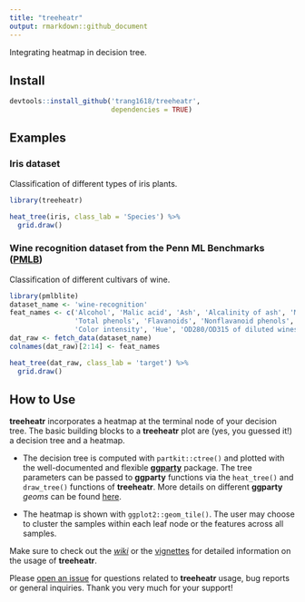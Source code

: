 ```yaml
---
title: "treeheatr"
output: rmarkdown::github_document
---
```


Integrating heatmap in decision tree.

## Install 
```r
devtools::install_github('trang1618/treeheatr',
                         dependencies = TRUE)
```

## Examples

### Iris dataset

Classification of different types of iris plants.

```r
library(treeheatr)

heat_tree(iris, class_lab = 'Species') %>% 
  grid.draw()
```

### Wine recognition dataset from the Penn ML Benchmarks ([PMLB](https://github.com/EpistasisLab/penn-ml-benchmarks))

Classification of different cultivars of wine.

```r
library(pmlblite)
dataset_name <- 'wine-recognition'
feat_names <- c('Alcohol', 'Malic acid', 'Ash', 'Alcalinity of ash', 'Magnesium', 
                'Total phenols', 'Flavanoids', 'Nonflavanoid phenols', 'Proanthocyanins',
                'Color intensity', 'Hue', 'OD280/OD315 of diluted wines', 'Prolin')
dat_raw <- fetch_data(dataset_name)
colnames(dat_raw)[2:14] <- feat_names

heat_tree(dat_raw, class_lab = 'target') %>% 
  grid.draw()
```


## How to Use

**treeheatr** incorporates a heatmap at the terminal node of your decision tree.
The basic building blocks to a **treeheatr** plot are (yes, you guessed it!) a decision tree and a heatmap.

* The decision tree is computed with `partkit::ctree()` and plotted with the well-documented and flexible [**ggparty**](https://cran.r-project.org/web/packages/ggparty/index.html) package.
The tree parameters can be passed to **ggparty** functions via the `heat_tree()` and `draw_tree()` functions of **treeheatr**.
More details on different **ggparty** *geoms* can be found [here](https://github.com/martin-borkovec/ggparty).

* The heatmap is shown with `ggplot2::geom_tile()`.
The user may choose to cluster the samples within each leaf node or the features across all samples.

Make sure to check out the [*wiki*](https://github.com/trang1618/treeheatr/wiki) or the [vignettes](https://github.com/trang1618/treeheatr/vignettes) for detailed information on the usage of **treeheatr**.  

Please [open an issue](https://github.com/trang1618/treeheatr/issues/new) for questions related to **treeheatr** usage, bug reports or general inquiries.
Thank you very much for your support!

